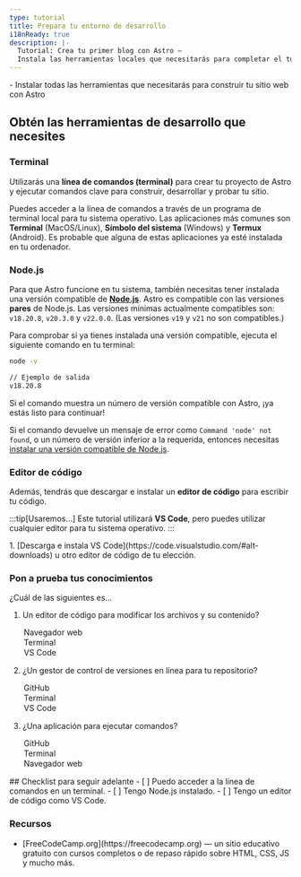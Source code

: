 ```yaml
---
type: tutorial
title: Prepara tu entorno de desarrollo
i18nReady: true
description: |-
  Tutorial: Crea tu primer blog con Astro —
  Instala las herramientas locales que necesitarás para completar el tutorial
---
```


<PreCheck>
  - Instalar todas las herramientas que necesitarás para construir tu sitio web con Astro
</PreCheck>

## Obtén las herramientas de desarrollo que necesites

### Terminal

Utilizarás una **línea de comandos (terminal)** para crear tu proyecto de Astro y ejecutar comandos clave para construir, desarrollar y probar tu sitio.

Puedes acceder a la línea de comandos a través de un programa de terminal local para tu sistema operativo. Las aplicaciones más comunes son **Terminal** (MacOS/Linux), **Símbolo del sistema** (Windows) y **Termux** (Android). Es probable que alguna de estas aplicaciones ya esté instalada en tu ordenador. 

### Node.js

Para que Astro funcione en tu sistema, también necesitas tener instalada una versión compatible de [**Node.js**](https://nodejs.org/en/). Astro es compatible con las versiones **pares** de Node.js. Las versiones mínimas actualmente compatibles son: `v18.20.8`, `v20.3.0` y `v22.0.0`. (Las versiones `v19` y `v21` no son compatibles.)

Para comprobar si ya tienes instalada una versión compatible, ejecuta el siguiente comando en tu terminal:

```sh
node -v

// Ejemplo de salida
v18.20.8
```

Si el comando muestra un número de versión compatible con Astro, ¡ya estás listo para continuar!

Si el comando devuelve un mensaje de error como `Command 'node' not found`, o un número de versión inferior a la requerida, entonces necesitas [instalar una versión compatible de Node.js](https://docs.npmjs.com/downloading-and-installing-node-js-and-npm).

### Editor de código

Además, tendrás que descargar e instalar un **editor de código** para escribir tu código. 

:::tip[Usaremos...]
Este tutorial utilizará **VS Code**, pero puedes utilizar cualquier editor para tu sistema operativo.
:::

<Steps>
1. [Descarga e instala VS Code](https://code.visualstudio.com/#alt-downloads) u otro editor de código de tu elección. 
</Steps>

<Box icon="question-mark">

### Pon a prueba tus conocimientos

¿Cuál de las siguientes es...
1. Un editor de código para modificar los archivos y su contenido?

    <MultipleChoice>
      <Option>
        Navegador web
      </Option>
      <Option>
        Terminal
      </Option>
      <Option isCorrect>
        VS Code
      </Option>
    </MultipleChoice>

2. ¿Un gestor de control de versiones en línea para tu repositorio?

    <MultipleChoice>
      <Option isCorrect>
        GitHub
      </Option>
      <Option>
        Terminal
      </Option>
      <Option>
        VS Code
      </Option>
    </MultipleChoice>

3. ¿Una aplicación para ejecutar comandos?
    <MultipleChoice>
      <Option>
        GitHub
      </Option>
      <Option isCorrect>
        Terminal
      </Option>
      <Option>
        Navegador web
      </Option>
    </MultipleChoice>

</Box>

<Box icon="check-list">
## Checklist para seguir adelante

<Checklist>
- [ ] Puedo acceder a la línea de comandos en un terminal.
- [ ] Tengo Node.js instalado.
- [ ] Tengo un editor de código como VS Code.
</Checklist>
</Box>


### Recursos

- <p>[FreeCodeCamp.org](https://freecodecamp.org) <Badge class="neutral-badge" text="externo" /> — un sitio educativo gratuito con cursos completos o de repaso rápido sobre HTML, CSS, JS y mucho más.</p>
